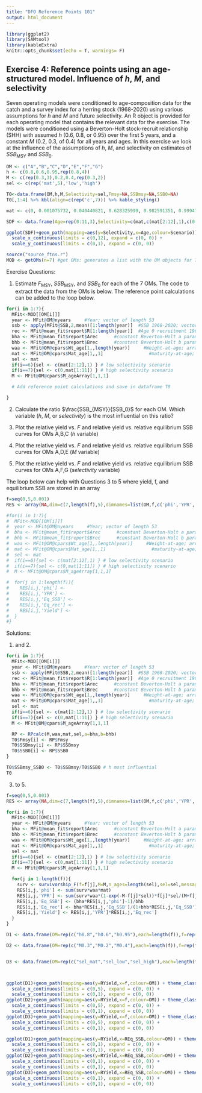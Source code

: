 ```yaml
---
title: "DFO Reference Points 101"
output: html_document
---
```


```r
library(ggplot2)
library(SAMtool)
library(kableExtra)
knitr::opts_chunk$set(echo = T, warnings= F)
```

## Exercise 4: Reference points using an age-structured model. Influence of *h*, *M*, and selectivity

Seven operating models were conditioned to age-composition data for the catch and a survey index for a herring stock (1968-2020) using various assumptions for *h* and *M* and future selectivity. An R object is provided for each operating model that contains the relevant data for the exercise. The models were conditioned using a Beverton-Holt stock-recruit relationship (SHH) with assumed *h* (0.6, 0.8, or 0.95) over the first 5 years, and a constant *M* (0.2, 0.3, of 0.4) for all years and ages. In this exercise we look at the influence of the assumptions of *h*, *M*, and selectivity on estimates of *SSB*~MSY~ and *SSB*~0~.

```r
OM <- c("A","B","C","D","E","F","G")
h <- c(0.8,0.6,0.95,rep(0.8,4))
M <- c(rep(0.3,3),0.2,0.4,rep(0.3,2))
sel <- c(rep('mat',5),'low','high')

T0<-data.frame(OM,h,M,Selectivity=sel,Fmsy=NA,SSBmsy=NA,SSB0=NA)
T0[,1:4] %>% kbl(align=c(rep('c',7))) %>% kable_styling()
```

```r
mat <- c(0, 0.001075732, 0.040440821, 0.628325999, 0.982591351, 0.999470529, 0.999983827, 1, 1, 1, 1, 1)             

SDF <- data.frame(Age=rep(0:11,3),Selectivity=c(mat,c(mat[2:12],1),c(0,mat[1:11])), Scenario = rep(c('mat','low','high'),each=12))

ggplot(SDF)+geom_path(mapping=aes(y=Selectivity,x=Age,colour=Scenario)) + theme_classic() +
  scale_x_continuous(limits = c(0,12), expand = c(0, 0)) +
  scale_y_continuous(limits = c(0,1), expand = c(0, 0))
```

```r
source("source_ftns.r")
MOD <- getOMs(n=7) #get OMs: generates a list with the OM objects for 7 different models
```

Exercise Questions:

1. Estimate *F*~MSY~, *SSB*~MSY~, and *SSB*~0~ for each of the 7 OMs. The code to extract the data from the OMs is below. The reference point calculations can be added to the loop below.

```r
for(i in 1:7){
  MFit<-MOD[[OM[i]]]
  year <- MFit@OM@nyears     #Year; vector of length 53
  ssb <- apply(MFit@SSB,2,mean)[1:length(year)]  #SSB 1968-2020; vector of length 54
  rec <- MFit@mean_fit$report$R[1:length(year)]  #Age 0 recruitment 1968-2020; vector of length 54
  bha <- MFit@mean_fit$report$Arec      #constant Beverton-Holt a parameter
  bhb <- MFit@mean_fit$report$Brec      #constant Beverton-Holt b parameter
  waa <- MFit@OM@cpars$Wt_age[1,,length(year)]     #Weight-at-age; array of dimension 12x53 with ages 0 to 11+ 
  mat <- MFit@OM@cpars$Mat_age[1,,1]                 #maturity-at-age; vector of length 12, constant all years
  sel <- mat
  if(i==6){sel <- c(mat[2:12],1) } # low selectivity scenario
  if(i==7){sel <- c(0,mat[1:11]) } # high selectivity scenario
  M <- MFit@OM@cpars$M_ageArray[1,1,1]

  # Add reference point calculations and save in dataframe T0

}
```

2. Calculate the ratio $\frac{SSB_{MSY}}{SSB_0}$ for each OM. Which variable (*h*, *M*, or *selectivity*) is the most influential on this ratio?

3. Plot the relative yield vs. *F* and relative yield vs. relative equilibrium SSB curves for OMs A,B,C (*h* variable)

4. Plot the relative yield vs. *F* and relative yield vs. relative equilibrium SSB curves for OMs A,D,E (*M* variable)

5. Plot the relative yield vs. *F* and relative yield vs. relative equilibrium SSB curves for OMs A,F,G (*selectivity* variable)

The loop below can help with Questions 3 to 5 where yield, f, and equilibrium SSB are stored in an array

```r

f=seq(0,5,0.001)
RES <- array(NA,dim=c(7,length(f),5),dimnames=list(OM,f,c('phi','YPR','Eq_SSB','Eq_rec','Yield')))

#for(i in 1:7){
#  MFit<-MOD[[OM[i]]]
#  year <- MFit@OM@nyears     #Year; vector of length 53
#  bha <- MFit@mean_fit$report$Arec      #constant Beverton-Holt a parameter
#  bhb <- MFit@mean_fit$report$Brec      #constant Beverton-Holt b parameter
#  waa <- MFit@OM@cpars$Wt_age[1,,length(year)]     #Weight-at-age; array of dimension 12x53 with ages 0 to 11+ 
#  mat <- MFit@OM@cpars$Mat_age[1,,1]                 #maturity-at-age; vector of length 12, constant all years
#  sel <- mat
#  if(i==6){sel <- c(mat[2:12],1) } # low selectivity scenario
#  if(i==7){sel <- c(0,mat[1:11]) } # high selectivity scenario
#  M <- MFit@OM@cpars$M_ageArray[1,1,1]

#  for(j in 1:length(f)){
#    RES[i,j,'phi'] <- 
#    RES[i,j,'YPR'] <- 
#    RES[i,j,'Eq_SSB'] <- 
#    RES[i,j,'Eq_rec'] <- 
#    RES[i,j,'Yield'] <- 
#  }  
#}

```

Solutions:

1. and 2.
```r
for(i in 1:7){
  MFit<-MOD[[OM[i]]]
  year <- MFit@OM@nyears     #Year; vector of length 53
  ssb <- apply(MFit@SSB,2,mean)[1:length(year)]  #SSB 1968-2020; vector of length 54
  rec <- MFit@mean_fit$report$R[1:length(year)]  #Age 0 recruitment 1968-2020; vector of length 54
  bha <- MFit@mean_fit$report$Arec      #constant Beverton-Holt a parameter
  bhb <- MFit@mean_fit$report$Brec      #constant Beverton-Holt b parameter
  waa <- MFit@OM@cpars$Wt_age[1,,length(year)]     #Weight-at-age; array of dimension 12x53 with ages 0 to 11+ 
  mat <- MFit@OM@cpars$Mat_age[1,,1]                 #maturity-at-age; vector of length 12, constant all years
  sel <- mat
  if(i==6){sel <- c(mat[2:12],1) } # low selectivity scenario
  if(i==7){sel <- c(0,mat[1:11]) } # high selectivity scenario
  M <- MFit@OM@cpars$M_ageArray[1,1,1]

  RP <- RPcalc(M,waa,mat,sel,a=bha,b=bhb)
  T0$Fmsy[i] <- RP$Fmsy
  T0$SSBmsy[i] <- RP$SSBmsy
  T0$SSB0[i] <- RP$SSB0
}

T0$SSBmsy_SSB0 <- T0$SSBmsy/T0$SSB0 # h most influential
T0
```

3. to 5.

```r
f=seq(0,5,0.001)
RES <- array(NA,dim=c(7,length(f),5),dimnames=list(OM,f,c('phi','YPR','Eq_SSB','Eq_rec','Yield')))

for(i in 1:7){
  MFit<-MOD[[OM[i]]]
  year <- MFit@OM@nyears     #Year; vector of length 53
  bha <- MFit@mean_fit$report$Arec      #constant Beverton-Holt a parameter
  bhb <- MFit@mean_fit$report$Brec      #constant Beverton-Holt b parameter
  waa <- MFit@OM@cpars$Wt_age[1,,length(year)]     #Weight-at-age; array of dimension 12x53 with ages 0 to 11+ 
  mat <- MFit@OM@cpars$Mat_age[1,,1]                 #maturity-at-age; vector of length 12, constant all years
  sel <- mat
  if(i==6){sel <- c(mat[2:12],1) } # low selectivity scenario
  if(i==7){sel <- c(0,mat[1:11]) } # high selectivity scenario
  M <- MFit@OM@cpars$M_ageArray[1,1,1]

  for(j in 1:length(f)){
    surv <- survivorship_F(f=f[j],M=M,n_ages=length(sel),sel=sel,message=F)
    RES[i,j,'phi'] <- sum(surv*waa*mat)
    RES[i,j,'YPR'] <- sum(surv*waa*(1-exp(-M-f[j]*sel))*f[j]*sel/(M+f[j]*sel))
    RES[i,j,'Eq_SSB'] <- (bha*RES[i,j,'phi']-1)/bhb
    RES[i,j,'Eq_rec'] <- bha*RES[i,j,'Eq_SSB']/(1+bhb*RES[i,j,'Eq_SSB'])
    RES[i,j,'Yield'] <- RES[i,j,'YPR']*RES[i,j,'Eq_rec']
  }  
}

D1 <- data.frame(OM=rep(c("h0.8","h0.6","h0.95"),each=length(f)),f=rep(f,3),RYield=c(RES[1,,'Yield']/max(RES[1,,'Yield']),RES[2,,'Yield']/max(RES[2,,'Yield']),RES[3,,'Yield']/max(RES[3,,'Yield'])),REq_SSB=c(RES[1,,'Eq_SSB']/max(RES[1,,'Eq_SSB']),RES[2,,'Eq_SSB']/max(RES[2,,'Eq_SSB']),RES[3,,'Eq_SSB']/max(RES[3,,'Eq_SSB'])))

D2 <- data.frame(OM=rep(c("M0.3","M0.2","M0.4"),each=length(f)),f=rep(f,3),RYield=c(RES[1,,'Yield']/max(RES[1,,'Yield']),RES[4,,'Yield']/max(RES[4,,'Yield']),RES[5,,'Yield']/max(RES[5,,'Yield'])),REq_SSB=c(RES[1,,'Eq_SSB']/max(RES[1,,'Eq_SSB']),RES[4,,'Eq_SSB']/max(RES[4,,'Eq_SSB']),RES[5,,'Eq_SSB']/max(RES[5,,'Eq_SSB'])))


D3 <- data.frame(OM=rep(c("sel_mat","sel_low","sel_high"),each=length(f)),f=rep(f,3),RYield=c(RES[1,,'Yield']/max(RES[1,,'Yield']),RES[6,,'Yield']/max(RES[6,,'Yield']),RES[7,,'Yield']/max(RES[7,,'Yield'])),REq_SSB=c(RES[1,,'Eq_SSB']/max(RES[1,,'Eq_SSB']),RES[6,,'Eq_SSB']/max(RES[6,,'Eq_SSB']),RES[7,,'Eq_SSB']/max(RES[7,,'Eq_SSB'])))



ggplot(D1)+geom_path(mapping=aes(y=RYield,x=f,colour=OM)) + theme_classic() +
  scale_x_continuous(limits = c(0,5), expand = c(0, 0)) +
  scale_y_continuous(limits = c(0,1), expand = c(0, 0)) 
ggplot(D2)+geom_path(mapping=aes(y=RYield,x=f,colour=OM)) + theme_classic() +
  scale_x_continuous(limits = c(0,5), expand = c(0, 0)) +
  scale_y_continuous(limits = c(0,1), expand = c(0, 0)) 
ggplot(D3)+geom_path(mapping=aes(y=RYield,x=f,colour=OM)) + theme_classic() +
  scale_x_continuous(limits = c(0,5), expand = c(0, 0)) +
  scale_y_continuous(limits = c(0,1), expand = c(0, 0)) 

ggplot(D1)+geom_path(mapping=aes(y=RYield,x=REq_SSB,colour=OM)) + theme_classic() +
  scale_x_continuous(limits = c(0,1), expand = c(0, 0)) +
  scale_y_continuous(limits = c(0,1), expand = c(0, 0)) 
ggplot(D2)+geom_path(mapping=aes(y=RYield,x=REq_SSB,colour=OM)) + theme_classic() +
  scale_x_continuous(limits = c(0,1), expand = c(0, 0)) +
  scale_y_continuous(limits = c(0,1), expand = c(0, 0))
ggplot(D3)+geom_path(mapping=aes(y=RYield,x=REq_SSB,colour=OM)) + theme_classic() +
  scale_x_continuous(limits = c(0,1), expand = c(0, 0)) +
  scale_y_continuous(limits = c(0,1), expand = c(0, 0)) 

```
